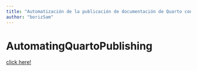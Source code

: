 ```yaml
---
title: "Automatización de la publicación de documentación de Quarto con GitHub Actions"
author: "borizSam"
---
```

# AutomatingQuartoPublishing


[click here!](https://github.com/borizSam/Proyecto-Dev.git)
